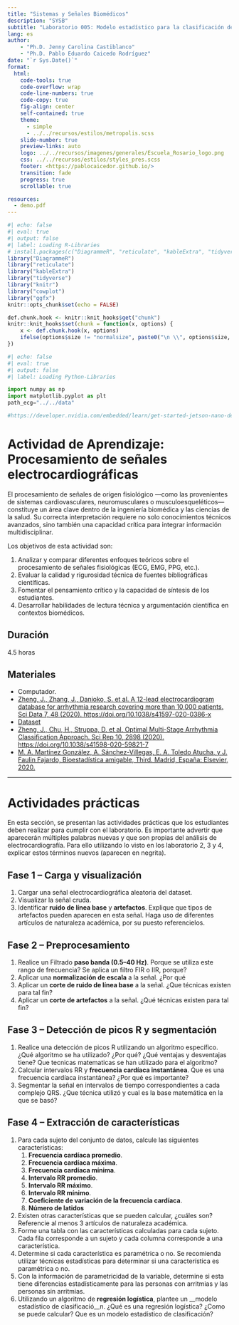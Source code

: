 ```yaml
---
title: "Sistemas y Señales Biomédicos"
description: "SYSB"
subtitle: "Laboratorio 005: Modelo estadístico para la clasificación de arritmias"
lang: es
author: 
    - "Ph.D. Jenny Carolina Castiblanco"
    - "Ph.D. Pablo Eduardo Caicedo Rodríguez"
date: "`r Sys.Date()`"
format:
  html: 
    code-tools: true
    code-overflow: wrap
    code-line-numbers: true
    code-copy: true
    fig-align: center
    self-contained: true
    theme: 
      - simple
      - ../../recursos/estilos/metropolis.scss
    slide-number: true
    preview-links: auto
    logo: ../../recursos/imagenes/generales/Escuela_Rosario_logo.png
    css: ../../recursos/estilos/styles_pres.scss
    footer: <https://pablocaicedor.github.io/>
    transition: fade
    progress: true
    scrollable: true

resources:
  - demo.pdf
---
```


```r
#| echo: false
#| eval: true
#| output: false
#| label: Loading R-Libraries
# install.packages(c("DiagrammeR", "reticulate", "kableExtra", "tidyverse", "knitr", "cowplot", "ggfx"))
library("DiagrammeR")
library("reticulate")
library("kableExtra")
library("tidyverse")
library("knitr")
library("cowplot")
library("ggfx")
knitr::opts_chunk$set(echo = FALSE)

def.chunk.hook <- knitr::knit_hooks$get("chunk")
knitr::knit_hooks$set(chunk = function(x, options) {
    x <- def.chunk.hook(x, options)
    ifelse(options$size != "normalsize", paste0("\n \\", options$size, "\n\n", x, "\n\n \\normalsize"), x)
})
```

```python
#| echo: false
#| eval: true
#| output: false
#| label: Loading Python-Libraries

import numpy as np
import matplotlib.pyplot as plt
path_ecg="../../data"

#https://developer.nvidia.com/embedded/learn/get-started-jetson-nano-devkit#write

```

# **Actividad de Aprendizaje: Procesamiento de señales electrocardiográficas**

El procesamiento de señales de origen fisiológico —como las provenientes de sistemas cardiovasculares, neuromusculares o musculoesqueléticos— constituye un área clave dentro de la ingeniería biomédica y las ciencias de la salud. Su correcta interpretación requiere no solo conocimientos técnicos avanzados, sino también una capacidad crítica para integrar información multidisciplinar. 

Los objetivos de esta actividad son:
 
#. Analizar y comparar diferentes enfoques teóricos sobre el procesamiento de señales fisiológicas (ECG, EMG, PPG, etc.).
#. Evaluar la calidad y rigurosidad técnica de fuentes bibliográficas científicas.
#. Fomentar el pensamiento crítico y la capacidad de síntesis de los estudiantes.
#. Desarrollar habilidades de lectura técnica y argumentación científica en contextos biomédicos.

## **Duración** 
4.5 horas

## **Materiales**
- Computador.
- [Zheng, J., Zhang, J., Danioko, S. et al. A 12-lead electrocardiogram database for arrhythmia research covering more than 10,000 patients. Sci Data 7, 48 (2020). https://doi.org/10.1038/s41597-020-0386-x](https://www.nature.com/articles/s41597-020-0386-x)
- [Dataset](https://physionet.org/content/ecg-arrhythmia/1.0.0/)
- [Zheng, J., Chu, H., Struppa, D. et al. Optimal Multi-Stage Arrhythmia Classification Approach. Sci Rep 10, 2898 (2020). https://doi.org/10.1038/s41598-020-59821-7](https://www.nature.com/articles/s41598-020-59821-7)
- [M. A. Martínez González, A. Sánchez-Villegas, E. A. Toledo Atucha, y J. Faulin Fajardo, Bioestadística amigable, Third. Madrid, España: Elsevier, 2020.]()

---

# Actividades prácticas

En esta sección, se presentan las actividades prácticas que los estudiantes deben realizar para cumplir con el laboratorio. Es importante advertir que aparecerán múltiples palabras nuevas y que son propias del análisis de electrocardiografía. Para ello utilizando lo visto en los laboratorio 2, 3 y 4, explicar estos términos nuevos (aparecen en negrita).

## Fase 1 – Carga y visualización

#. Cargar una señal electrocardiográfica aleatoria del dataset.
#. Visualizar la señal cruda.
#. Identificar __ruido de línea base__ y __artefactos__. Explique que tipos de artefactos pueden aparecen en esta señal. Haga uso de diferentes artículos de naturaleza académica, por su puesto referencielos.

## Fase 2 – Preprocesamiento 

#. Realice un Filtrado __paso banda (0.5–40 Hz)__. Porque se utiliza este rango de frecuencia? Se aplica un filtro FIR o IIR, porque?
#. Aplicar una __normalización de escala__ a la señal. ¿Por qué
#. Aplicar un __corte de ruido de línea base__ a la señal. ¿Que técnicas existen para tal fin?
#. Aplicar un __corte de artefactos__ a la señal. ¿Qué técnicas existen para tal fin?

## Fase 3 – Detección de picos R y segmentación

#. Realice una detección de picos R utilizando un algoritmo específico. ¿Qué algoritmo se ha utilizado? ¿Por qué? ¿Qué ventajas y desventajas tiene? Que tecnicas matematicas se han utilizado para el algoritmo?
#. Calcular intervalos RR y __frecuencia cardíaca instantánea__. Que es una frecuencia cardíaca instantánea? ¿Por qué es importante?
#. Segmentar la señal en intervalos de tiempo correspondientes a cada complejo QRS. ¿Que técnica utilizó y cual es la base matemática en la que se basó?

## Fase 4 – Extracción de características

#. Para cada sujeto del conjunto de datos, calcule las siguientes características:
    #. __Frecuencia cardíaca promedio__.
    #. __Frecuencia cardíaca máxima__.
    #. __Frecuencia cardíaca mínima__.
    #. __Intervalo RR promedio__.
    #. __Intervalo RR máximo__.
    #. __Intervalo RR mínimo__.
    #. __Coeficiente de variación de la frecuencia cardíaca__.
    #. __Número de latidos__
#. Existen otras características que se pueden calcular, ¿cuáles son? Referencie al menos 3 artículos de naturaleza académica.
#. Forme una tabla con las características calculadas para cada sujeto. Cada fila corresponde a un sujeto y cada columna corresponde a una característica.
#. Determine si cada característica es paramétrica o no. Se recomienda utilizar técnicas estadísticas para determinar si una característica es paramétrica o no.
#. Con la información de parametricidad de la variable, determine si esta tiene diferencias estadísticamente para las personas con arritmias y las personas sin arritmias.
#. Utilizando un algoritmo de __regresión logística__, plantee un __modelo estadístico de clasificació__n. ¿Qué es una regresión logística? ¿Como se puede calcular? Que es un modelo estadístico de clasificación?